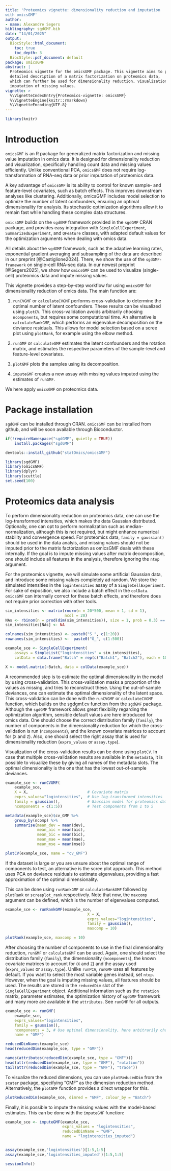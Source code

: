 ```yaml
---
title: 'Proteomics vignette: dimensionality reduction and imputation 
with omicsGMF'
author:
- name: Alexandre Segers
bibliography: sgdGMF.bib
date: "14/01/2025"
output: 
  BiocStyle::html_document:
    toc: true
    toc_depth: 3
  BiocStyle::pdf_document: default
package: omicsGMF
abstract: |
  Proteomics vignette for the omicsGMF package. This vignette aims to provide a 
  detailed description of a matrix factorization on proteomics data, 
  which can further be used for dimensionality reduction, visualization and 
  imputation of missing values.
vignette: >
  %\VignetteIndexEntry{Proteomics-vignette: omicsGMF}
  %\VignetteEngine{knitr::rmarkdown}
  %\VignetteEncoding{UTF-8}
---
```

  
```r
library(knitr)
```

# Introduction

`omicsGMF` is an R package for generalized matrix factorization and missing 
value imputation in omics data. It is designed for dimensionality reduction and 
visualization, specifically handling count data and missing values efficiently. 
Unlike conventional PCA, `omicsGMF` does not require log-transformation of 
RNA-seq data or prior imputation of proteomics data.

A key advantage of `omicsGMF` is its ability to control for known sample- and 
feature-level covariates, such as batch effects. This improves downstream 
analyses like clustering. Additionally, omicsGMF includes model selection to 
optimize the number of latent confounders, ensuring an optimal dimensionality 
for analysis. Its stochastic optimization algorithms allow it to remain fast 
while handling these complex data structures.

`omicsGMF` builds on the `sgdGMF` framework provided in the `sgdGMF` CRAN 
package, and provides easy integration with `SingleCellExperiment`, 
`SummarizedExperiment`,
and `QFeature` classes, with adapted default values for the optimization 
arguments when dealing with omics data.

All details about the `sgdGMF` framework, such as the adaptive learning rates,
exponential gradient averaging and subsampling of the data are 
described in our preprint [@Castiglione2024]. There, we show the use of the
`sgdGMF-framework` on single-cell RNA-seq data. In our newest preprint 
[@Segers2025], we show how `omicsGMF` can be used to visualize (single-cell) 
proteomics data and impute missing values.


This vignette provides a step-by-step workflow for using `omicsGMF` for
dimensionality reduction of omics data. The main function are:


1. `runCVGMF` or `calculateCVGMF` performs cross-validation to determine the 
optimal number of latent confounders. These results can be visualized using 
`plotCV`. This cross-validation avoids arbitrarily choosing `ncomponents`, but
requires some computational time. An alternative is `calculateRankGMF`, which
performs an eigenvalue decomposition on the deviance residuals. This allows for
model selection based on a scree plot using `plotRank`, for example using
the elbow method.

2. `runGMF` or `calculateGMF` estimates the latent confounders and the rotation
matrix, and estimates the respective parameters of the sample-level and 
feature-level covariates.

3. `plotGMF` plots the samples using its decomposition.

4. `imputeGMF` creates a new assay with missing values imputed using the 
estimates of `runGMF`.

We here apply `omicsGMF` on proteomics data.


# Package installation

`sgdGMF` can be installed through CRAN.
`omicsGMF` can be installed from github, and will be soon available
through Bioconductor.

```r
if(!requireNamespace("sgdGMF", quietly = TRUE))
    install.packages("sgdGMF")

devtools::install_github("statOmics/omicsGMF")

```


```r
library(sgdGMF)
library(omicsGMF)
library(dplyr)
library(scuttle)
set.seed(100)
```


# Proteomics data analysis

To perform dimensionality reduction on proteomics data, one can use the 
log-transformed intensities, which makes the data Gaussian distributed. 
Optionally, one can opt to perform normalization such as median-normalization,
although this is not required, but might enhance numerical stability and 
convergence speed. For proteomics data, `family = gaussian()` should be used 
in the data analyis, and missing values should not be imputed prior to the 
matrix factorization as omicsGMF deals with these internally. If the goal is to 
impute missing values after matrix decomposition, one should include all 
features in the analysis, therefore ignoring the `ntop` argument.

For the proteomics vignette, we will simulate some artificial Gaussian 
data, and introduce some missing values completely ad random.
We store the simulated intensities in the `logintensities` assay of a 
`SingleCellExperiment`. For sake of exposition, we also include a batch
effect in the `colData`. `omicsGMF` can internally correct for these batch 
effects, and therefore does not require prior correction with other tools.


```r
sim_intensities <- matrix(rnorm(n = 20*500, mean = 1, sd = 1),
                          ncol = 20)
NAs <- rbinom(n = prod(dim(sim_intensities)), size = 1, prob = 0.3) == 1
sim_intensities[NAs] <- NA

colnames(sim_intensities) <- paste0("S_", c(1:20))
rownames(sim_intensities) <-  paste0("G_", c(1:500))

example_sce <- SingleCellExperiment(
    assays = SimpleList("logintensities" = sim_intensities),
    colData = data.frame("Batch" = rep(c("Batch1", "Batch2"), each = 10)))

X <- model.matrix(~Batch, data = colData(example_sce))
```



A recommended step is to estimate the optimal dimensionality in the model
by using cross-validation. This cross-validation masks a proportion of the
values as missing, and tries to reconstruct these. Using the out-of-sample 
deviances, one can estimate the optimal dimensionality of the latent space.
This cross-validation can be done with the `runCVGMF` or `calculateCVGMF` 
function, which builds 
on the sgdgmf.cv function from the `sgdGMF` package. Although the 
`sgdGMF` framework allows great flexibility regarding the optimization 
algorithm, sensible default values are here introduced for omics data. One
should choose the correct distribution family (`family`), the number
of components in the dimensionality reduction for which the cross-validation is
run (`ncomponents`), and the known covariate matrices to account for 
(`X` and `Z`). Also, one should select the right assay that is used for
dimensionality reduction (`exprs_values` or `assay.type`). 

Visualization of the cross-validation results can be done using 
`plotCV`. In case that multiple cross-validation results are available in the 
`metadata`, it is possible to visualize these by giving all names of the 
metadata slots. The optimal dimensionality is the one that has the lowest 
out-of-sample deviances.


```r
example_sce <- runCVGMF(
    example_sce, 
    X = X,                          # Covariate matrix
    exprs_values="logintensities",  # Use log-transformed intensities
    family = gaussian(),            # Gaussian model for proteomics data
    ncomponents = c(1:5))           # Test components from 1 to 5

metadata(example_sce)$cv_GMF %>% 
    group_by(ncomp) %>% 
    summarise(mean_dev = mean(dev),
              mean_aic = mean(aic),
              mean_bic = mean(bic),
              mean_mae = mean(mae),
              mean_mse = mean(mse))

plotCV(example_sce, name = "cv_GMF")

```


If the dataset is large or you are unsure about the optimal range of components 
to test, an alternative is the scree plot approach. This method uses PCA on 
deviance residuals to estimate eigenvalues, providing a fast approximation of 
the optimal dimensionality.

This can be done using `runRankGMF` or `calculateRankGMF` followed
by `plotRank` or `screeplot_rank` respectively. Note that now, the 
`maxcomp` argument can be defined, which is the number of 
eigenvalues computed.


```r
example_sce <- runRankGMF(example_sce, 
                                    X = X, 
                                    exprs_values="logintensities", 
                                    family = gaussian(),
                                    maxcomp = 10)

plotRank(example_sce, maxcomp = 10)
```



After choosing the number of components to use in the final dimensionality
reduction, `runGMF` or `calculateGMF` can be used. Again, one should select the
distribution family (`family`), the dimensionality (`ncomponents`), 
the known covariate matrices to account for (`X` and `Z`) and the 
assay used (`exprs_values` or `assay.type`). Unlike `runPCA`, `runGMF` uses all 
features by default. If you want to select the most variable genes instead, 
set `ntop`. However, when the goal is imputing missing values, all 
features should be used. The results are stored in the `reducedDim` slot of the 
`SingleCellExperiment` object. Additional information such as the `rotation` 
matrix, parameter estimates, the optimization history of `sgdGMF` framework 
and many more are available in the `attributes`. See `runGMF` for all 
outputs. 


```r
example_sce <- runGMF(
    example_sce, 
    exprs_values="logintensities", 
    family = gaussian(), 
    ncomponents = 3, # Use optimal dimensionality, here arbitrarily chosen as 3
    name = "GMF")
```


```r
reducedDimNames(example_sce)
head(reducedDim(example_sce, type = "GMF"))

names(attributes(reducedDim(example_sce, type = "GMF")))
head(attr(reducedDim(example_sce, type = "GMF"), "rotation"))
tail(attr(reducedDim(example_sce, type = "GMF"), "trace"))

```


To visualize the reduced dimensions, you can use `plotReducedDim` from the 
`scater` package, specifying "GMF" as the dimension reduction method. 
Alternatively, the `plotGMF` function provides a direct wrapper for this.


```r
plotReducedDim(example_sce, dimred = "GMF", colour_by = "Batch")
```

Finally, it is possible to impute the missing values with the model-based 
estimates. This can be done with the `imputeGMF` function:

```r
example_sce <- imputeGMF(example_sce, 
                         exprs_values = "logintensities", 
                         reducedDimName = "GMF",
                         name = "logintensities_imputed")


assay(example_sce,'logintensities')[1:5,1:5]
assay(example_sce,'logintensities_imputed')[1:5,1:5]
```


```r
sessionInfo()
```

